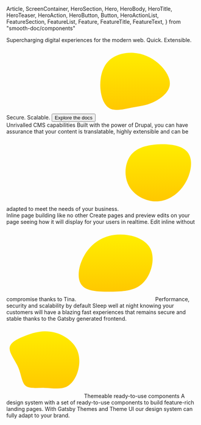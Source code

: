   Article,
  ScreenContainer,
  HeroSection,
  Hero,
  HeroBody,
  HeroTitle,
  HeroTeaser,
  HeroAction,
  HeroButton,
  Button,
  HeroActionList,
  FeatureSection,
  FeatureList,
  Feature,
  FeatureTitle,
  FeatureText,
} from "smooth-doc/components"





<HeroSection>
  <Hero backgroundImageURL={heroBackgroundURL}>
    <HeroBody>
      <x.div >
        <HeroTitle>Supercharging digital experiences for the modern web.</HeroTitle>
        <HeroTeaser>Quick. Extensible. Secure. Scalable.</HeroTeaser>
        <HeroActionList>
          <HeroAction>
            <Button as={Link} to="/docs/intro/overview/">
              Explore the docs
            </Button>
          </HeroAction>
        </HeroActionList>
      </x.div>
      <x.div >
        <LiteYouTubeEmbed
          id="dD-Z3pWjtLg"
          width="100%"
          height="315"
          params="controls=0&autoplay=1&mute=1&playsinline=1&loop=1&playlist=dD-Z3pWjtLg"
          title="YouTube video player"
          muted={true}
          autoPlay={true}
        />
      </x.div>
    </HeroBody>

  </Hero>
</HeroSection>

<FeatureSection>
  <FeatureList>
    <Feature>
      <svg width="200" height="200" viewBox="0 0 200 200" fill="none" xmlns="http://www.w3.org/2000/svg">
        <path d="M161.163 52.7351C179.869 69.0725 194.43 92.0397 190.879 111.455C187.327 130.871 165.662 146.735 146.957 155.14C128.252 163.664 112.388 164.848 92.6172 168.755C72.8465 172.661 49.1691 179.409 33.3052 170.886C17.5597 162.362 9.74614 138.684 8.68066 114.06C7.73356 89.4351 13.7713 63.7451 29.5168 47.4077C45.2623 30.9519 70.9523 23.8486 95.2217 25.1509C119.491 26.5715 142.458 36.3977 161.163 52.7351Z" fill="url(#paint0_linear_1_10)"/>
        <defs>
          <linearGradient id="paint0_linear_1_10" x1="100" y1="25" x2="100" y2="175" gradientUnits="userSpaceOnUse">
            <stop stop-color="#FFED00"/>
            <stop offset="1" stop-color="#FFC800"/>
          </linearGradient>
        </defs>
      </svg>
      <FiDatabase />
      <FeatureTitle>Unrivalled CMS capabilities</FeatureTitle>
      <FeatureText>
        Built with the power of Drupal, you can have assurance that your content is translatable, highly extensible and
        can be adapted to meet the needs of your business.
      </FeatureText>
    </Feature>
    <Feature>
      <svg width="200" height="200" viewBox="0 0 200 200" fill="none" xmlns="http://www.w3.org/2000/svg">
        <path d="M178.576 48.1753C192.121 67.7566 186.232 102.208 169.743 128.709C153.4 155.21 126.605 173.761 97.4536 174.939C68.4496 176.117 37.3845 160.216 23.1034 134.893C8.96945 109.717 11.7668 75.4125 27.2258 54.5061C42.8319 33.7469 71.247 26.5327 101.87 25.2077C132.494 23.8826 165.179 28.5939 178.576 48.1753Z" fill="url(#paint0_linear_1_8)"/>
        <defs>
          <linearGradient id="paint0_linear_1_8" x1="100" y1="25" x2="100" y2="175" gradientUnits="userSpaceOnUse">
            <stop stop-color="#FFED00"/>
            <stop offset="1" stop-color="#FFC800"/>
          </linearGradient>
        </defs>
      </svg>
      <FiLayout />
      <FeatureTitle>Inline page building like no other</FeatureTitle>
      <FeatureText>
        Create pages and preview edits on your page seeing how it will display for your users in realtime.  Edit inline
        without compromise thanks to Tina.
      </FeatureText>
    </Feature>
    <Feature>
      <svg width="200" height="200" viewBox="0 0 200 200" fill="none" xmlns="http://www.w3.org/2000/svg">
        <path d="M189.958 59.4582C205.502 86.4842 194.02 129.408 172.47 151.311C151.097 173.391 119.655 174.628 87.8593 174.981C56.064 175.158 23.7388 174.451 10.4908 157.14C-2.9339 139.653 2.36531 105.561 18.6162 78.3587C34.6905 50.9794 61.5399 30.6657 96.5147 26.0731C131.313 21.3038 174.237 32.4322 189.958 59.4582Z" fill="url(#paint0_linear_1_6)"/>
        <defs>
          <linearGradient id="paint0_linear_1_6" x1="100" y1="32" x2="100" y2="175" gradientUnits="userSpaceOnUse">
            <stop stop-color="#FFED00"/>
            <stop offset="1" stop-color="#FFC800"/>
          </linearGradient>
        </defs>
      </svg>
      <FiLock />
      <FeatureTitle>Performance, security and scalability by default</FeatureTitle>
      <FeatureText>
        Sleep well at night knowing your customers will have a blazing fast experiences that remains secure and stable
        thanks to the Gatsby generated frontend.
      </FeatureText>
    </Feature>
    <Feature>
      <svg width="200" height="200" viewBox="0 0 200 200" fill="none" xmlns="http://www.w3.org/2000/svg">
        <path d="M147.719 35.9202C163.118 43.8075 177.516 56.202 185.153 72.4775C192.79 88.753 193.416 108.91 188.158 127.939C182.899 146.844 171.757 164.497 155.982 171.257C140.208 177.893 120.051 173.761 100.019 173.386C80.1132 172.885 60.5826 176.265 50.3165 167.752C40.1756 159.113 39.4244 138.706 30.9111 119.301C22.5229 99.8955 6.37258 81.3664 8.62611 67.2193C11.0048 53.0721 31.7874 43.3067 50.0661 36.4209C68.3448 29.5351 83.9943 25.4037 100.019 25.0281C116.045 24.6525 132.32 28.0328 147.719 35.9202Z" fill="url(#paint0_linear_1_4)"/>
        <defs>
          <linearGradient id="paint0_linear_1_4" x1="100" y1="25" x2="100" y2="175" gradientUnits="userSpaceOnUse">
            <stop stop-color="#FFED00"/>
            <stop offset="1" stop-color="#FFC800"/>
          </linearGradient>
        </defs>
      </svg>
      <FiPenTool />
      <FeatureTitle>Themeable ready-to-use components</FeatureTitle>
      <FeatureText>
        A design system with a set of ready-to-use components to build feature-rich landing pages. With Gatsby
        Themes and Theme UI our design system can fully adapt to your brand.
      </FeatureText>
    </Feature>
  </FeatureList>
</FeatureSection>
<ScreenContainer py={5}>
  <Article>
    <GettingStarted />
  </Article>
</ScreenContainer>

